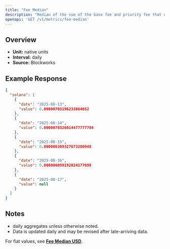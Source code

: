```yaml
---
title: "Fee Median"
description: "Median of the sum of the base fee and priority fee that day in native chain token"
openapi: 'GET /v1/metrics/fee-median'
---
```


## Overview

- **Unit:** native units
- **Interval:** daily
- **Source:** Blockworks

## Example Response

```json
{
  "solana": [
    {
      "date": "2025-08-13",
      "value": 0.00000703196233864652
    },
    {
      "date": "2025-08-14",
      "value": 0.0000070326814477777784
    },
    {
      "date": "2025-08-15",
      "value": 0.000006309327673280948
    },
    {
      "date": "2025-08-16",
      "value": 0.000006099192024177698
    },
    {
      "date": "2025-08-17",
      "value": null
    }
  ]
}
```

## Notes
- daily aggregates unless otherwise noted.
- Data is updated daily and may be revised after late-arriving data.


<Note>For fiat values, see **[Fee Median USD](./fee-median-usd)**.</Note>